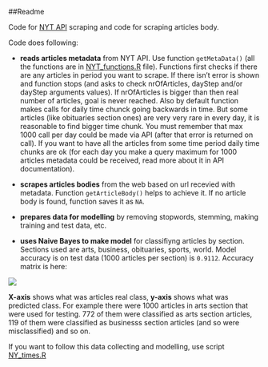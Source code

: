 ##Readme

Code for [NYT API](https://developer.nytimes.com/,"https://developer.nytimes.com/") scraping and code for scraping articles body. 

Code does following:

- __reads articles metadata__ from NYT API. Use function `getMetaData()` (all the functions are in [NYT_functions.R](https://github.com/RRisto/NYT-article-classification/blob/master/NYT_functions.R "https://github.com/RRisto/NYT-article-classification/blob/master/NYT_functions.R") file). Functions first checks if there are any articles in period you want to scrape. If there isn't error is shown and function stops (and asks to check nrOfArticles, dayStep and/or dayStep arguments values). If nrOfArticles is bigger than then real number of articles, goal is never reached. Also by default function makes calls for daily time chunck going backwards in time. But some articles (like obituaries section ones) are very very rare in every day, it is reasonable to find bigger time chunk. You must remember that max 1000 call per day could be made via API (after that error is returned on call). If you want to have all the articles from some time period daily time chunks are ok (for each day you make a query maximum for 1000 articles metadata could be received, read more about it in API documentation).

- __scrapes articles bodies__ from the web based on url recevied with metadata. Function `getArticleBody()` helps to achieve it. If no article body is found, function saves it as `NA`.

- __prepares data for modelling__ by removing stopwords, stemming, making training and test data, etc. 

- __uses Naive Bayes to make model__ for classifiyng articles by section. Sections used are arts, business, obituaries, sports, world. Model accuracy is on test data (1000 articles per section) is `0.9112`. Accuracy matrix is here:

 ![](images/confusion_matrix.png) 

__X-axis__ shows what was articles real class, __y-axis__ shows what was predicted class. For example there were 1000 articles in arts section that were used for testing. 772 of them were classified as arts section articles, 119 of them were classified as businesss section articles (and so were misclassified) and so on.

If you want to follow this data collecting and modelling, use script [NY_times.R](https://github.com/RRisto/NYT-article-classification/blob/master/NY_times.R "https://github.com/RRisto/NYT-article-classification/blob/master/NY_times.R")